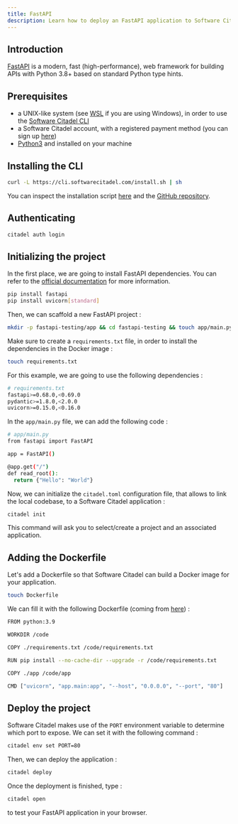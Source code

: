 ```yaml
---
title: FastAPI
description: Learn how to deploy an FastAPI application to Software Citadel
---
```


## Introduction

[FastAPI](https://fastapi.tiangolo.com) is a modern, fast (high-performance), web framework for building APIs with Python 3.8+ based on standard Python type hints.

## Prerequisites

- a UNIX-like system (see [WSL](https://learn.microsoft.com/en-us/windows/wsl/install) if you are using Windows), in order to use the [Software Citadel CLI](https://docs.softwarecitadel.com/cli)
- a Software Citadel account, with a registered payment method (you can sign up [here](https://dashboard.softwarecitadel.com/auth/sign_up))
- [Python3](https://www.python.org) and installed on your machine

## Installing the CLI

```bash
curl -L https://cli.softwarecitadel.com/install.sh | sh
```

You can inspect the installation script [here](https://cli.softwarecitadel.com/install.sh) and the [GitHub repository](https://github.com/softwarecitadel/cli).

## Authenticating

```bash
citadel auth login
```

## Initializing the project

In the first place, we are going to install FastAPI dependencies. You can refer to the [official documentation](https://fastapi.tiangolo.com/tutorial/#install-fastapi) for more information.

```bash
pip install fastapi
pip install uvicorn[standard]
```

Then, we can scaffold a new FastAPI project :

```bash
mkdir -p fastapi-testing/app && cd fastapi-testing && touch app/main.py
```

Make sure to create a `requirements.txt` file, in order to install the dependencies in the Docker image :

```bash
touch requirements.txt
```

For this example, we are going to use the following dependencies :

```bash
# requirements.txt
fastapi>=0.68.0,<0.69.0
pydantic>=1.8.0,<2.0.0
uvicorn>=0.15.0,<0.16.0
```

In the `app/main.py` file, we can add the following code :

```bash
# app/main.py
from fastapi import FastAPI

app = FastAPI()

@app.get("/")
def read_root():
  return {"Hello": "World"}
```

Now, we can initialize the `citadel.toml` configuration file, that allows to link the local codebase, to a Software Citadel application :

```bash
citadel init
```

This command will ask you to select/create a project and an associated application.

## Adding the Dockerfile

Let's add a Dockerfile so that Software Citadel can build a Docker image for your application.

```bash
touch Dockerfile
```

We can fill it with the following Dockerfile (coming from [here](https://fastapi.tiangolo.com/deployment/docker/#dockerfile)) :

```bash
FROM python:3.9

WORKDIR /code

COPY ./requirements.txt /code/requirements.txt

RUN pip install --no-cache-dir --upgrade -r /code/requirements.txt

COPY ./app /code/app

CMD ["uvicorn", "app.main:app", "--host", "0.0.0.0", "--port", "80"]
```

## Deploy the project

Software Citadel makes use of the `PORT` environment variable to determine which port to expose. We can set it with the following command :

```bash
citadel env set PORT=80
```

Then, we can deploy the application :

```bash
citadel deploy
```

Once the deployment is finished, type :

```bash
citadel open
```

to test your FastAPI application in your browser.
